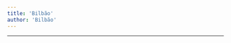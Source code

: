 ```yaml
---
title: 'Bilbão'
author: 'Bilbão'
---
```


---

<CharacterInfo
    name='Bilbão'
    image='/assets/icons/otom/wiki media/chars/bilbao.png' 
    caption='por que você não vai jogar baseball?'
    icon='/assets/icons/otom/wiki media/icons/Bilbao.png'
    nickname='Bill'
    pronouns='ele/dele'
    species='Bilboquê'
    voice='Heitqkr.'
    hobbies='Medicina'
/>